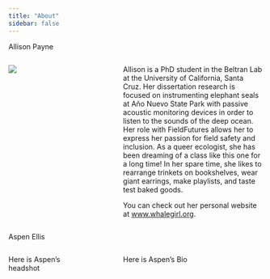 ```yaml
---
title: "About"
sidebar: false
---
```


[Allison Payne]{.custom-subtitle}

::: columns
::: {.column width="35%"}
![](/img/allisonheadshot.JPEG)
:::

::: {.column width="5%"}
:::

::: {.column width="60%"}
Allison is a PhD student in the Beltran Lab at the University of California, Santa Cruz. Her dissertation research is focused on instrumenting elephant seals at Año Nuevo State Park with passive acoustic monitoring devices in order to listen to the sounds of the deep ocean. Her role with FieldFutures allows her to express her passion for field safety and inclusion. As a queer ecologist, she has been dreaming of a class like this one for a long time! In her spare time, she likes to rearrange trinkets on bookshelves, wear giant earrings, make playlists, and taste test baked goods.

You can check out her personal website at [www.whalegirl.org](www.whalegirl.org).
:::
:::

[Aspen Ellis]{.custom-subtitle}

::: columns
::: {.column width="35%"}
Here is Aspen's headshot
:::

::: {.column width="5%"}
:::

::: {.column width="60%"}
Here is Aspen's Bio
:::
:::
